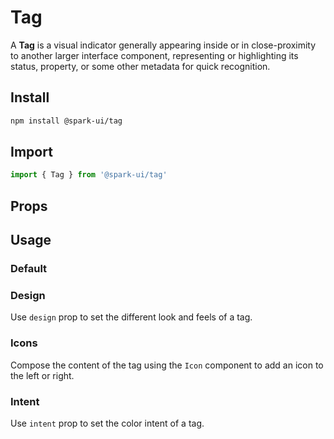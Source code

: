 
<Meta of={TagStories} />

# Tag

A **Tag** is a visual indicator generally appearing inside or in close-proximity to another larger interface component,
representing or highlighting its status, property, or some other metadata for quick recognition.

## Install

```sh
npm install @spark-ui/tag
```

## Import

```js
import { Tag } from '@spark-ui/tag'
```

## Props

<ArgTypes of={Tag} />

## Usage

### Default

<Canvas of={TagStories.Default} />

### Design

Use `design` prop to set the different look and feels of a tag.

<Canvas of={TagStories.Design} />

### Icons

Compose the content of the tag using the `Icon` component to add an icon to the left or right.

<Canvas of={TagStories.Icons} />

### Intent

Use `intent` prop to set the color intent of a tag.

<Canvas of={TagStories.Intent} />
